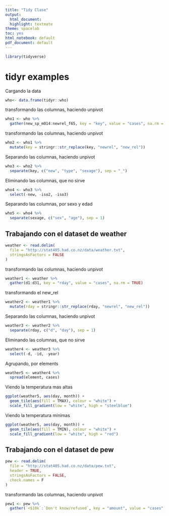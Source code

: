 ```yaml
---
title: "Tidy Clase"
output:
  html_document:
  highlight: textmate
theme: spacelab
toc: yes
html_notebook: default
pdf_document: default
---
```

  

``` r
library(tidyverse)
```

# tidyr examples

Cargando la data
``` r
who<- data.frame(tidyr::who)
```


transformando las columnas, haciendo unpivot
```r
who1 <- who %>% 
  gather(new_sp_m014:newrel_f65, key = "key", value = "cases", na.rm = TRUE)
```


transformando las columnas, haciendo unpivot
```r
who2 <- who1 %>% 
  mutate(key = stringr::str_replace(key, "newrel", "new_rel"))
```

Separando las columnas, haciendo unpivot
```r
who3 <- who2 %>% 
  separate(key, c("new", "type", "sexage"), sep = "_")
```

Eliminando las columnas, que no sirve
```r
who4 <- who3 %>% 
  select(-new, -iso2, -iso3)
```

Separando las columnas, por sexo y edad 
```r
who5 <- who4 %>% 
  separate(sexage, c("sex", "age"), sep = 1)
```



## Trabajando con el dataset de weather
```r
weather <- read.delim(
  file = "http://stat405.had.co.nz/data/weather.txt",
  stringsAsFactors = FALSE
)
```

transformando las columnas, haciendo unpivot
```r
weather1 <- weather %>% 
  gather(d1:d31, key = "rday", value = "cases", na.rm = TRUE)
```

transformando el new_rel
```r
weather2 <- weather1 %>% 
  mutate(rday = stringr::str_replace(rday, "newrel", "new_rel"))
```

Separando las columnas, haciendo unpivot
```r
weather3 <- weather2 %>% 
  separate(rday, c("d", "day"), sep = 1) 
```

Eliminando las columnas, que no sirve
```r
weather4 <- weather3 %>% 
  select(-d, -id, -year)
```

Agrupando, por elements
```r
weather5 <- weather4 %>% 
  spread(element, cases)
```

Viendo la temperatura mas altas
```r
ggplot(weather5, aes(day, month)) + 
  geom_tile(aes(fill = TMAX), colour = "white") + 
  scale_fill_gradient(low = "white", high = "steelblue")

```

Viendo la temperatura minimas
```r
ggplot(weather5, aes(day, month)) + 
  geom_tile(aes(fill = TMIN), colour = "white") + 
  scale_fill_gradient(low = "white", high = "red")

```


## Trabajando con el dataset de pew
```r
pew <- read.delim(
  file = "http://stat405.had.co.nz/data/pew.txt",
  header = TRUE,
  stringsAsFactors = FALSE,
  check.names = F
)
```

transformando las columnas, haciendo unpivot
```r
pew1 <- pew %>% 
  gather(`<$10k`:`Don't know/refused`, key = "amount", value = "cases", na.rm = TRUE)
```
